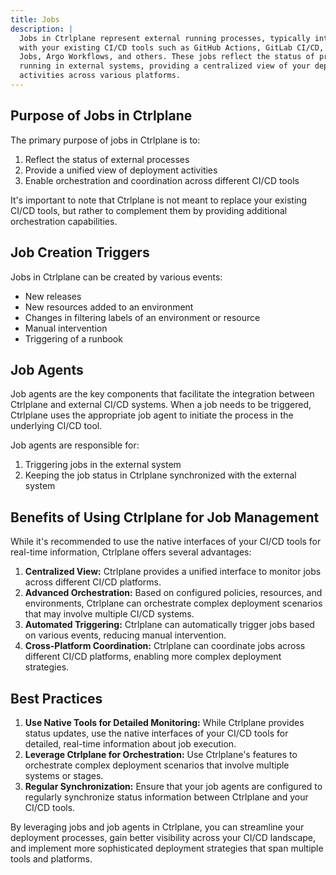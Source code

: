 ```yaml
---
title: Jobs
description: |
  Jobs in Ctrlplane represent external running processes, typically integrating
  with your existing CI/CD tools such as GitHub Actions, GitLab CI/CD, Kubernetes
  Jobs, Argo Workflows, and others. These jobs reflect the status of processes
  running in external systems, providing a centralized view of your deployment
  activities across various platforms.
---
```


## Purpose of Jobs in Ctrlplane

The primary purpose of jobs in Ctrlplane is to:

1. Reflect the status of external processes
2. Provide a unified view of deployment activities
3. Enable orchestration and coordination across different CI/CD tools

It's important to note that Ctrlplane is not meant to replace your existing
CI/CD tools, but rather to complement them by providing additional orchestration
capabilities.

## Job Creation Triggers

Jobs in Ctrlplane can be created by various events:

- New releases
- New resources added to an environment
- Changes in filtering labels of an environment or resource
- Manual intervention
- Triggering of a runbook

## Job Agents

Job agents are the key components that facilitate the integration between
Ctrlplane and external CI/CD systems. When a job needs to be triggered,
Ctrlplane uses the appropriate job agent to initiate the process in the
underlying CI/CD tool.

Job agents are responsible for:

1. Triggering jobs in the external system
2. Keeping the job status in Ctrlplane synchronized with the external system

## Benefits of Using Ctrlplane for Job Management

While it's recommended to use the native interfaces of your CI/CD tools for
real-time information, Ctrlplane offers several advantages:

1. **Centralized View:** Ctrlplane provides a unified interface to monitor jobs
   across different CI/CD platforms.
2. **Advanced Orchestration:** Based on configured policies, resources, and
   environments, Ctrlplane can orchestrate complex deployment scenarios that may
   involve multiple CI/CD systems.
3. **Automated Triggering:** Ctrlplane can automatically trigger jobs based on
   various events, reducing manual intervention.
4. **Cross-Platform Coordination:** Ctrlplane can coordinate jobs across
   different CI/CD platforms, enabling more complex deployment strategies.

## Best Practices

1. **Use Native Tools for Detailed Monitoring:** While Ctrlplane provides status
   updates, use the native interfaces of your CI/CD tools for detailed,
   real-time information about job execution.
2. **Leverage Ctrlplane for Orchestration:** Use Ctrlplane's features to
   orchestrate complex deployment scenarios that involve multiple systems or
   stages.
3. **Regular Synchronization:** Ensure that your job agents are configured to
   regularly synchronize status information between Ctrlplane and your CI/CD
   tools.

By leveraging jobs and job agents in Ctrlplane, you can streamline your
deployment processes, gain better visibility across your CI/CD landscape, and
implement more sophisticated deployment strategies that span multiple tools and
platforms.
